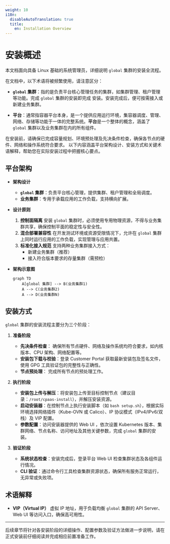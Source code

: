 ```yaml
---
weight: 10
i18n:
  disableAutoTranslation: true
  title:
    en: Installation Overview
---
```


# 安装概述

本文档面向具备 Linux 基础的系统管理员，详细说明 <Term name="productShort" /> `global` 集群的安装全流程。

在文档中，以下术语将被频繁使用，请注意区分：

- **`global` 集群**：指的是负责平台核心管理任务的集群，如集群管理、租户管理等功能。完成 `global` 集群的安装即完成 <Term name="productShort" /> 安装。安装完成后，便可按需接入或新建业务集群。

- **平台**：通常指容器平台本身，是一个提供应用运行环境，集容器调度、管理、网络、存储等功能于一体的完整系统。**平台**是一个整体的概念，涵盖了 `global` 集群以及业务集群在内的所有组件。

<Directive type="tip" title="重要提示">
在安装前，请确保已完成容量规划、环境预处理及先决条件检查，确保各节点的硬件、网络和操作系统符合要求。
以下内容涵盖平台架构设计、安装方式和关键术语解释，帮助您在实际安装过程中把握核心要点。
</Directive>

## 平台架构

- **架构设计**
  - **`global` 集群**：负责平台核心管理，提供集群、租户管理和全局调度。
  - **业务集群**：专用于承载应用的工作负载，支持横向扩展。

- **设计原则**
  1. **控制面隔离**
     安装 `global` 集群时，必须使用专用物理资源，不得与业务集群共享，确保控制平面的稳定性与安全性。
  2. **混合部署兼容性**
     在开发测试环境或资源受限情况下，允许在 `global` 集群上同时运行应用的工作负载，实现管理与应用共置。
  3. **标准化接入规范**
     支持两种业务集群接入方式：
     - 新建业务集群（推荐）
     - 接入符合版本要求的存量集群（需预检）

- **架构示意图**

  ```mermaid
  graph TD
      A[global 集群] --> B(业务集群1)
      A --> C(业务集群2)
      A --> D(业务集群N)
  ```

## 安装方式

`global` 集群的安装流程主要分为三个阶段：

1. **准备阶段**
   - **先决条件检查**： 确保所有节点硬件、网络及操作系统均符合要求，如内核版本、CPU 架构、网络配置等。
   - **安装包下载与校验**：登录 Customer Portal 获取最新安装包及签名文件，使用 GPG 工具验证包的完整性与正确性。
   - **节点预处理**： 完成所有节点的预处理工作。

2. **执行阶段**
   - **安装包上传与解压**：将安装包上传至目标控制节点（建议目录：`/root/cpaas-install`），并解压安装资源。
   - **启动安装器**：在控制节点上执行安装脚本（如 `bash setup.sh`），根据实际环境选择网络插件（Kube-OVN 或 Calico）、IP 协议模式（IPv4/IPv6/双栈）及 VIP 配置。
   - **参数配置**：访问安装器提供的 Web UI ，依次设置 Kubernetes 版本、集群网络、节点名称、访问地址及其他关键参数，完成 `global` 集群的安装。

3. **验证阶段**
   - **系统状态检查**：安装完成后，登录平台 Web UI 检查集群状态及各组件运行情况。
   - **CLI 验证**：通过命令行工具检查集群资源状态，确保所有服务正常运行，无异常或失败项。

## 术语解释

- **VIP（Virtual IP）**
  虚拟 IP 地址，用于负载均衡 `global` 集群的 API Server、Web UI 等访问入口，确保高可用性。

---

后续章节将针对各安装阶段的详细操作、配置参数及验证方法做进一步说明，请在正式安装前仔细阅读并完成相应前置准备工作。

